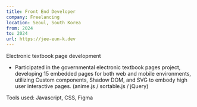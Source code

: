 ```yaml
---
title: Front End Developer
company: Freelancing
location: Seoul, South Korea
from: 2024
to: 2024
url: https://jee-eun-k.dev
---
```


Electronic textbook page development

- Participated in the governmental electronic textbook pages project, developing 15 embedded pages for both web and mobile environments, utilizing Custom components, Shadow DOM, and SVG to embody high user interactive pages. (anime.js / sortable.js / jQuery)

Tools used: Javascript, CSS, Figma